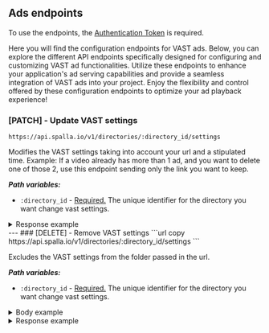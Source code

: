 ## Ads endpoints
 
<Callout type="info" emoji="ℹ️">
  To use the endpoints, the <Link href="/token_authentication" target="_blank"> <u>Authentication Token</u> </Link> is required.
</Callout>

Here you will find the configuration endpoints for VAST ads. Below, you can explore 
the different API endpoints specifically designed for configuring and customizing VAST 
ad functionalities. Utilize these endpoints to enhance your application's ad serving 
capabilities and provide a seamless integration of VAST ads into your project. Enjoy the 
flexibility and control offered by these configuration endpoints to optimize your ad playback 
experience!

### [PATCH] - Update VAST settings
```url copy
https://api.spalla.io/v1/directories/:directory_id/settings
```

Modifies the VAST settings taking into account your url and a stipulated time.
<Callout type="info" emoji="ℹ️">
Example: If a video already has more than 1 ad, and you want to delete one of those 2, use this endpoint sending only the link you want to keep.
</Callout>

***Path variables:***
* `:directory_id` - <u>Required.</u> The unique identifier for the directory you want change vast settings.

<details> 
<summary>Response example</summary>
```json filename="SUCCESS - 200 OK"
{
    "ads": {
        "vast": [
            {
                "url": "https://example.com",
                "offset": "start"
            },
            {
                "url": "https://example.com",
                "offset": "00:50:00"
            },
            {
                "url": "https://example.com",
                "offset": "end"
            }
        ]
    }
}
``` 
</details>
---
### [DELETE] - Remove VAST settings
```url copy
https://api.spalla.io/v1/directories/:directory_id/settings
```

Excludes the VAST settings from the folder passed in the url.

***Path variables:***
* `:directory_id` - <u>Required.</u> The unique identifier for the directory you want change vast settings.

<details> 
<summary>Body example</summary>
```json copy filename="json"
{
    "ads": {
        "vast": null
    }
}
```
</details>

<details> 
<summary>Response example</summary>
```json filename="SUCCESS - 200 OK"
{
  "id": "2FdbsealGnXZBaUBfsMONS1MJY6",
  "name": "Teste 404",
  "isDir": true,
  "parentId": "2Fdbq0gG2ybOQ8joU63JLhcZhLK",
  "fullPath": [
    "2DaZadMs4XTqPnumOzGp0IXi45G",
    "2Fdbq0gG2ybLhcZhLKQ8joUO63J",
    "2FdbsealGnXJY6UBfsMONS1ZBaM"
  ],
  "normalizedFullPath": "/2DaZadMs4XTi45GqPnumGp0IXOz/2Fdbq0gG2ybO63JLhcZh8joULKQ/2FdbsealGnXZBaMJY6UsMONS1Bf",
  "updatedAt": "2023-02-13T08:41:25.968Z",
  "defaultSettings": {
    "live": {
      "playerColor": null,
      "thumbnail": null,
      "startSoonScreen": null,
      "pauseScreen": null,
      "endingScreen": null
    },
    "vod": {
      "playerColor": null,
      "thumbnail": null,
      "endScreen": null
    },
    "streaming": {
      "referrerWhitelist": null
    },
    "transcode": {
      "autoCreateSubtitle": null
    }
  }
}
``` 
</details>
